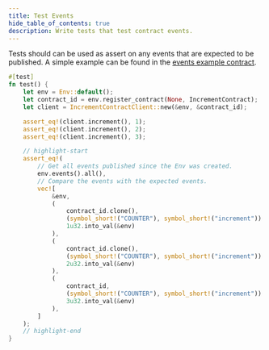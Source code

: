 ```yaml
---
title: Test Events
hide_table_of_contents: true
description: Write tests that test contract events.
---
```


Tests should can be used as assert on any events that are expected to be published. A simple example can be found in the [events example contract](../../smart-contracts/example-contracts/events.mdx).

```rust
#[test]
fn test() {
    let env = Env::default();
    let contract_id = env.register_contract(None, IncrementContract);
    let client = IncrementContractClient::new(&env, &contract_id);

    assert_eq!(client.increment(), 1);
    assert_eq!(client.increment(), 2);
    assert_eq!(client.increment(), 3);

    // highlight-start
    assert_eq!(
        // Get all events published since the Env was created.
        env.events().all(),
        // Compare the events with the expected events.
        vec![
            &env,
            (
                contract_id.clone(),
                (symbol_short!("COUNTER"), symbol_short!("increment")).into_val(&env),
                1u32.into_val(&env)
            ),
            (
                contract_id.clone(),
                (symbol_short!("COUNTER"), symbol_short!("increment")).into_val(&env),
                2u32.into_val(&env)
            ),
            (
                contract_id,
                (symbol_short!("COUNTER"), symbol_short!("increment")).into_val(&env),
                3u32.into_val(&env)
            ),
        ]
    );
    // highlight-end
}
```
